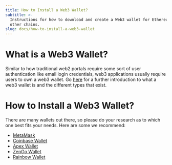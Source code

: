 ```yaml
---
title: How to Install a Web3 Wallet?
subtitle: >-
  Instructions for how to download and create a Web3 wallet for Ethereum and
  other chains.
slug: docs/how-to-install-a-web3-wallet
---
```


# What is a Web3 Wallet?

Similar to how traditional web2 portals require some sort of user authentication like email login credentials, web3 applications usually require users to own a web3 wallet. Go [here](https://www.alchemy.com/web3-wallets-overview#web3-1) for a further introduction to what a web3 wallet is and the different types that exist.

# How to Install a Web3 Wallet?

There are many wallets out there, so please do your research as to which one best fits your needs. Here are some we recommend:

* [MetaMask](/docs/how-to-create-a-metamask-wallet)
* [Coinbase Wallet](/docs/how-to-create-a-coinbase-wallet)
* [Apex Wallet](/docs/how-to-create-an-apex-wallet)
* [ZenGo Wallet](/docs/how-to-create-a-zengo-wallet)
* [Rainbow Wallet](/docs/how-to-create-a-rainbow-wallet)
